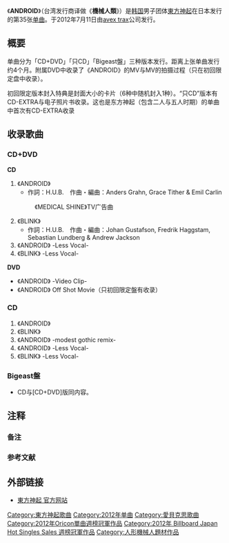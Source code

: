 {{about|東方神起的单曲|Android的英文意思|人形機器人|-{zh-hans:[[移动操作系统|移动操作系统]];zh-hant:[[行動作業系統|行動作業系統]]}-|Android}}
{{Infobox Single 
| Name           = ANDROID
| Artist         = [[東方神起|東方神起]]
| Album          = [[TIME_(东方神起专辑)|TIME]]
| A-side         = 
| B-side         = BLINK<br />ANDROID -modest gothic remix-（“只CD”版本收录）
| Released       = 2012年7月11日
| Format         = [[单曲|单曲]]
| Recorded       = 
| Genre          = [[J-POP|J-POP]]
| Length         = 
| Label          = [[avex_trax|avex trax]]
| Writer         = 
| Producer       = 
| Certification  = *金唱片（[[日本唱片協会|日本唱片協会]]）{{refTag|1={{cite web|url=http://www.riaj.or.jp/data/others/gold/201207.html|script-title=ja:ゴールド等認定作品一覧　2012年7月|language=ja|publisher=[[RIAJ|RIAJ]]|date=2012-08-10|accessdate=2014-02-10|archive-date=2012-10-31|archive-url=https://web.archive.org/web/20121031215842/http://www.riaj.or.jp/data/others/gold/201207.html|dead-url=no}}}}
| Chart position = * 单曲周榜第1名<small>（[[Oricon公信榜|Oricon]]）</small>{{refTag|name=oricon120717|1={{cite web|url=http://www.oricon.co.jp/news/2014400/full/|script-title=ja:【オリコン】東方神起、新曲が11作目首位　海外グループ歴代1位の総売上310.4万枚|publisher=[[Oricon|Oricon]]|language=ja|date=2012-07-17|accessdate=2014-01-31|archive-date=2018-06-30|archive-url=https://web.archive.org/web/20180630161724/https://www.oricon.co.jp/news/2014400/full/|dead-url=no}}}}
* 2012年7月月榜第4名（Oricon）
*2012年年榜第40名（Oricon）
| Last single    = 《[[STILL|STILL]]》<br/>（2012年）
| This single    = 《'''ANDROID'''》<br/>（2012年）
| Next single    = 《[[Catch_Me_-If_you_wanna-|Catch Me -If you wanna-]]》<br />（2013年）
| Misc           =
}}
《'''ANDROID'''》（台湾发行商译做《'''機械人類'''》）是[[韩国|韩国]]男子团体[[東方神起|東方神起]]在日本发行的第35张[[单曲|单曲]]{{refTag|name=natalie120606|1={{cite web |url=http://natalie.mu/music/news/70591 |script-title=ja:東方神起、7月にニューシングル＆東京ドーム公演DVD/BD |publisher=[[Natalie_(网站)|Natalie]] |language=ja |date=2012-06-06 |accessdate=2014-01-31 |archive-date=2016-04-13 |archive-url=https://web.archive.org/web/20160413094059/http://natalie.mu/music/news/70591 |dead-url=no }}}}。于2012年7月11日由[[avex_trax|avex trax]]公司发行。

== 概要 ==
单曲分为「CD+DVD」「只CD」「Bigeast盤」三种版本发行。距离上张单曲发行约4个月。附属DVD中收录了《ANDROID》的MV与MV的拍摄过程（只在初回限定盘中收录）。

初回限定版本封入特典是封面大小的卡片（6种中随机封入1种）。“只CD”版本有CD-EXTRA与电子照片书收录。这也是东方神起（包含二人与五人时期）的单曲中首次有CD-EXTRA收录

== 收录歌曲 ==
=== CD+DVD ===
{{refTag|name=natalie120606}}'''CD'''
# 《ANDROID》
#* 作詞：H.U.B.　作曲・編曲：Anders Grahn, Grace Tither & Emil Carlin
#: 《MEDICAL SHINE》TV广告曲
# 《BLINK》
#* 作詞：H.U.B.　作曲・編曲：Johan Gustafson, Fredrik Haggstam, Sebastian Lundberg & Andrew Jackson
# 《ANDROID》 -Less Vocal-
# 《BLINK》 -Less Vocal-

'''DVD'''
* 《ANDROID》 -Video Clip-
* 《ANDROID》 Off Shot Movie（只初回限定盤有收录）

=== CD ===
# 《ANDROID》
# 《BLINK》
# 《ANDROID》 -modest gothic remix-
# 《ANDROID》 -Less Vocal-
# 《BLINK》 -Less Vocal-

=== Bigeast盤 ===
* CD与[CD+DVD]版同内容。

== 注释 ==
=== 备注 ===
{{ReflistH}}
{{NoteFoot}}
{{ReflistF}}

=== 参考文献 ===
{{ReflistH}}
{{RefFoot}}
{{ReflistF}}

== 外部链接 ==
*{{ja icon}}[http://toho-jp.net/discography/detail.php?id=1003682 東方神起 官方网站] {{Wayback|url=http://toho-jp.net/discography/detail.php?id=1003682 |date=20210126060734 }}

{{東方神起}}
{{Oricon單曲週榜冠軍 (2012年)|2012年7月23日}}
{{Billboard JAPAN Hot Singles Sales 週榜冠軍 (2012年)|2012年7月23日}}

{{DEFAULTSORT:ANDROID}}

[[Category:東方神起歌曲|Category:東方神起歌曲]]
[[Category:2012年单曲|Category:2012年单曲]]
[[Category:愛貝克思歌曲|Category:愛貝克思歌曲]]
[[Category:2012年Oricon單曲週榜冠軍作品|Category:2012年Oricon單曲週榜冠軍作品]]
[[Category:2012年_Billboard_Japan_Hot_Singles_Sales_週榜冠軍作品|Category:2012年 Billboard Japan Hot Singles Sales 週榜冠軍作品]]
[[Category:人形機械人題材作品|Category:人形機械人題材作品]]